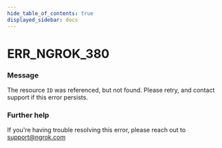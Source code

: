 ```yaml
---
hide_table_of_contents: true
displayed_sidebar: docs
---
```



# ERR_NGROK_380

### Message
The resource `ID` was referenced, but not found. Please retry, and contact support if this error persists.

<ErrorDetails error='err_ngrok_380' />


### Further help
If you're having trouble resolving this error, please reach out to [support@ngrok.com](mailto:support@ngrok.com?subject=Help%20with%20ERR_NGROK_380)

